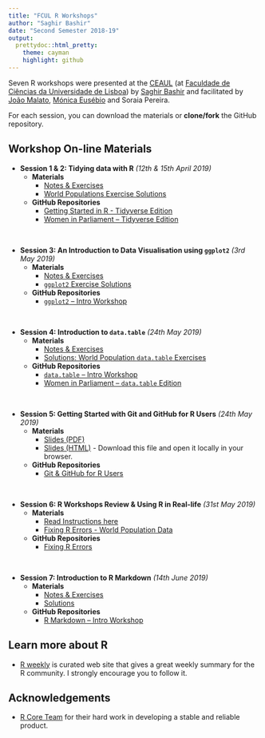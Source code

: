 ```yaml
---
title: "FCUL R Workshops"
author: "Saghir Bashir"
date: "Second Semester 2018-19"
output:
  prettydoc::html_pretty:
    theme: cayman
    highlight: github
---
```


Seven R workshops were presented at the [CEAUL](https://ceaul.org) (at [Faculdade de Ciências
da Universidade de Lisboa](https://ciencias.ulisboa.pt/))
by [Saghir Bashir](https://github.com/saghirb) and facilitated by [João Malato](https://github.com/jtmalato), [Mónica Eusébio](https://github.com/meusebio)
and Soraia Pereira.

For each session, you can download the materials or **clone/fork** the GitHub repository.


## Workshop On-line Materials

+ **Session 1 & 2: Tidying data with R** _(12th & 15th April 2019)_
    + **Materials**
        + [Notes & Exercises](https://ilustat.com/shared/FCUL-Tidy-Data.zip)
        + [World Populations Exercise Solutions](https://ilustat.com/shared/World-Popn-Solutions.zip)
    + **GitHub Repositories**
        + [Getting Started in R - Tidyverse Edition](https://github.com/saghirb/Getting-Started-in-R)
        + [Women in Parliament -- Tidyverse Edition](https://github.com/saghirb/WiP-tidyverse)

<br>

+ **Session 3: An Introduction to Data Visualisation using `ggplot2`** _(3rd May 2019)_
    + **Materials**
        + [Notes & Exercises](https://github.com/saghirb/ggplot2-Intro-Workshop/raw/master/Share/ggplot2-Intro.zip)
        + [`ggplot2` Exercise Solutions](https://github.com/saghirb/ggplot2-Intro-Workshop/raw/master/Share/ggplot2-Solutions.zip) 
    + **GitHub Repositories**
        + [`ggplot2` -- Intro Workshop](https://github.com/saghirb/ggplot2-Intro-Workshop)

<br>

+ **Session 4: Introduction to `data.table`** _(24th May 2019)_
    + **Materials**
        + [Notes & Exercises](https://github.com/saghirb/R-datatable-Intro/raw/master/Share/GSiRdt.zip)
        + [Solutions: World Population `data.table` Exercises ](https://github.com/saghirb/R-datatable-Intro/raw/master/Share/World-Popn-dt-Solutions.zip)
    + **GitHub Repositories**
        + [`data.table` -- Intro Workshop](https://github.com/saghirb/R-datatable-Intro)
        + [Women in Parliament -- `data.table` Edition](https://github.com/saghirb/WiP-rdatatable)

<br>

+ **Session 5: Getting Started with Git and GitHub for R Users** _(24th May 2019)_
    + **Materials**
        + [Slides (PDF)](https://github.com/saghirb/Getting-Started-with-Git-and-GitHub-for-R-Users/raw/master/Presentation/Getting-Started-with-Git-and-GitHub-for-R-Users.pdf)
        + [Slides (HTML)](https://github.com/saghirb/Getting-Started-with-Git-and-GitHub-for-R-Users/raw/master/Presentation/Getting-Started-with-Git-and-GitHub-for-R-Users.html) - Download this file and open it locally in your browser.
    + **GitHub Repositories**
        + [Git & GitHub for R Users](https://github.com/saghirb/Getting-Started-with-Git-and-GitHub-for-R-Users)

<br>

+ **Session 6: R Workshops Review & Using R in Real-life** _(31st May 2019)_
    + **Materials**
        + [Read Instructions here](Fixing R Errors)
        + [Fixing R Errors - World Population Data](https://raw.githubusercontent.com/saghirb/Fixing-R-Errors-Exercises/master/World-Popn-Errors-Orig.Rmd)
    + **GitHub Repositories**
        + [Fixing R Errors](https://github.com/saghirb/Fixing-R-Errors-Exercises)

<br>

+ **Session 7: Introduction to R Markdown** _(14th June 2019)_
    + **Materials**
        + [Notes & Exercises](https://github.com/saghirb/Rmarkdown-Intro-Workshop/raw/master/Share/RmarkdownWS.zip)
        + [Solutions](https://github.com/saghirb/Rmarkdown-Intro-Workshop/raw/master/Share/RmdWS-Solutions.zip)
    + **GitHub Repositories**
        + [R Markdown -- Intro Workshop](https://github.com/saghirb/Rmarkdown-Intro-Workshop)
  
  
## Learn more about R

+ [R weekly](https://rweekly.org/) is curated web site that gives a great weekly 
summary for the R community. I strongly encourage you to follow it.

## Acknowledgements

+ [R Core Team](https://www.r-project.org/contributors.html) for their hard work 
in developing a stable and reliable product. 

